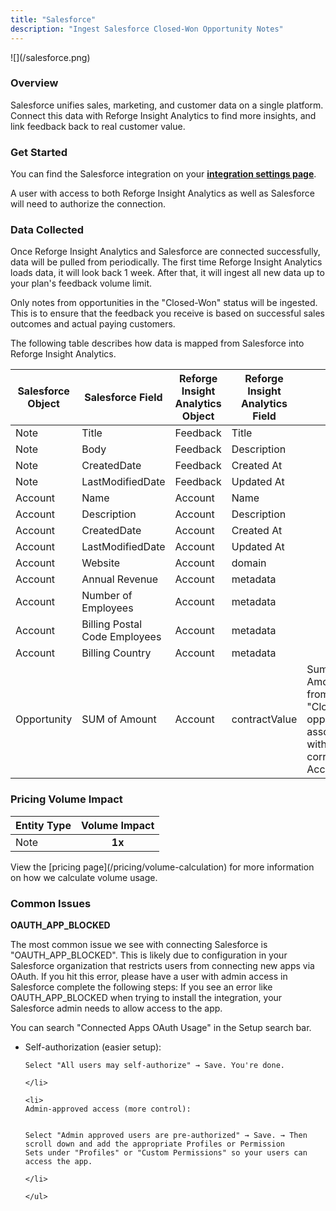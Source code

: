 ```yaml
---
title: "Salesforce"
description: "Ingest Salesforce Closed-Won Opportunity Notes"
---
```


<Frame>
  ![](/salesforce.png)
</Frame>

### Overview

Salesforce unifies sales, marketing, and customer data on a single platform. Connect this data with Reforge Insight Analytics to find more insights, and link feedback back to real customer value.

### Get Started

You can find the Salesforce integration on your [**integration settings page**](https://insights.reforge.com/w/default/settings/integrations/salesforce).

A user with access to both Reforge Insight Analytics as well as Salesforce will need to authorize the connection.

<Steps>
  <Step title='Go to "Settings"'>
    
  </Step>
  <Step title='Click "Integrations" in the navigation menu'>
    
  </Step>
  <Step title='Click "Salesforce"'>
    
  </Step>
  <Step title='Click "Connect"'>
    
  </Step>
  <Step title="If necessary, log in to Salesforce using the appropriate account">
    
  </Step>
  <Step title="Review and approve the permissions requested">
    
  </Step>
  <Step title="Once confirmed, you will be returned to Reforge Insight Analytics, where you can toggle on ingestion of sales notes">
    
  </Step>
</Steps>

### Data Collected

Once Reforge Insight Analytics and Salesforce are connected successfully, data will be pulled from periodically. The first time Reforge Insight Analytics loads data, it will look back 1 week. After that, it will ingest all new data up to your plan's feedback volume limit.

Only notes from opportunities in the "Closed-Won" status will be ingested. This is to ensure that the feedback you receive is based on successful sales outcomes and actual paying customers.

The following table describes how data is mapped from Salesforce into Reforge Insight Analytics.

| Salesforce Object | Salesforce Field              | Reforge Insight Analytics Object | Reforge Insight Analytics Field | Note                                                                                                  |
| ----------------- | ----------------------------- | -------------------------------- | ------------------------------- | ----------------------------------------------------------------------------------------------------- |
| Note              | Title                         | Feedback                         | Title                           |                                                                                                       |
| Note              | Body                          | Feedback                         | Description                     |                                                                                                       |
| Note              | CreatedDate                   | Feedback                         | Created At                      |                                                                                                       |
| Note              | LastModifiedDate              | Feedback                         | Updated At                      |                                                                                                       |
| Account           | Name                          | Account                          | Name                            |                                                                                                       |
| Account           | Description                   | Account                          | Description                     |                                                                                                       |
| Account           | CreatedDate                   | Account                          | Created At                      |                                                                                                       |
| Account           | LastModifiedDate              | Account                          | Updated At                      |                                                                                                       |
| Account           | Website                       | Account                          | domain                          |                                                                                                       |
| Account           | Annual Revenue                | Account                          | metadata                        |                                                                                                       |
| Account           | Number of Employees           | Account                          | metadata                        |                                                                                                       |
| Account           | Billing Postal Code Employees | Account                          | metadata                        |                                                                                                       |
| Account           | Billing Country               | Account                          | metadata                        |                                                                                                       |
| Opportunity       | SUM of Amount                 | Account                          | contractValue                   | Sum of the Amount field from all "Closed Won" opportunities associated with the corresponding Account |

### Pricing Volume Impact

| Entity Type | Volume Impact |
| :---------- | :-----------: |
| Note        | **1x**        |

<Info>
  View the [pricing page](/pricing/volume-calculation) for more information on how we calculate volume usage.
</Info>

### Common Issues

**OAUTH_APP_BLOCKED**

The most common issue we see with connecting Salesforce is "OAUTH_APP_BLOCKED". This is likely due to configuration in your Salesforce organization that restricts users from connecting new apps via OAuth. If you hit this error, please have a user with admin access in Salesforce complete the following steps:
If you see an error like OAUTH_APP_BLOCKED when trying to install the integration, your Salesforce admin needs to allow access to the app.

<Steps>
  <Step title="Go to Setup → Connected Apps OAuth Usage">
    You can search "Connected Apps OAuth Usage" in the Setup search bar.
  </Step>
  <Step title='Find "Reforge Insight Analytics" in the list'>
    
  </Step>
  <Step title="Click Manage next to the app name">
    
  </Step>
  <Step title="On the next screen, click Edit Policies">
    
  </Step>
  <Step title="Under Permitted Users, choose one of the following options">
    <ul>
    <li>
    Self-authorization (easier setup):

    
    Select "All users may self-authorize" → Save. You're done.

    </li>

    <li>
    Admin-approved access (more control):

    
    Select "Admin approved users are pre-authorized" → Save. → Then scroll down and add the appropriate Profiles or Permission
    Sets under "Profiles" or "Custom Permissions" so your users can access the app.

    </li>

    </ul>
  </Step>
  <Step title="Once updated, users can try the installation/authentication again">
    
  </Step>
</Steps>